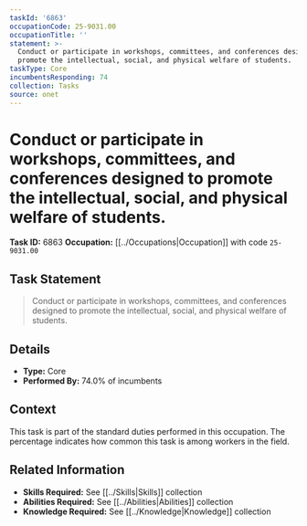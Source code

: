 ```yaml
---
taskId: '6863'
occupationCode: 25-9031.00
occupationTitle: ''
statement: >-
  Conduct or participate in workshops, committees, and conferences designed to
  promote the intellectual, social, and physical welfare of students.
taskType: Core
incumbentsResponding: 74
collection: Tasks
source: onet
---
```

# Conduct or participate in workshops, committees, and conferences designed to promote the intellectual, social, and physical welfare of students.

**Task ID:** 6863
**Occupation:** [[../Occupations|Occupation]] with code `25-9031.00`

## Task Statement

> Conduct or participate in workshops, committees, and conferences designed to promote the intellectual, social, and physical welfare of students.

## Details

- **Type:** Core
- **Performed By:** 74.0% of incumbents

## Context

This task is part of the standard duties performed in this occupation. The percentage indicates how common this task is among workers in the field.

## Related Information

- **Skills Required:** See [[../Skills|Skills]] collection
- **Abilities Required:** See [[../Abilities|Abilities]] collection
- **Knowledge Required:** See [[../Knowledge|Knowledge]] collection
